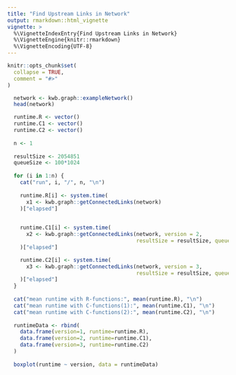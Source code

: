```yaml
---
title: "Find Upstream Links in Network"
output: rmarkdown::html_vignette
vignette: >
  %\VignetteIndexEntry{Find Upstream Links in Network}
  %\VignetteEngine{knitr::rmarkdown}
  %\VignetteEncoding{UTF-8}
---
```


```r
knitr::opts_chunk$set(
  collapse = TRUE,
  comment = "#>"
)
```

```r

  network <- kwb.graph::exampleNetwork()
  head(network)  

  runtime.R <- vector()
  runtime.C1 <- vector()  
  runtime.C2 <- vector()  
  
  n <- 1
  
  resultSize <- 2054851
  queueSize <- 100*1024
  
  for (i in 1:n) {
    cat("run", i, "/", n, "\n")
    
    runtime.R[i] <- system.time(
      x1 <- kwb.graph::getConnectedLinks(network)
    )["elapsed"]

    
    runtime.C1[i] <- system.time(
      x2 <- kwb.graph::getConnectedLinks(network, version = 2,
                                         resultSize = resultSize, queueSize = queueSize)
    )["elapsed"]

    runtime.C2[i] <- system.time(
      x3 <- kwb.graph::getConnectedLinks(network, version = 3,
                                         resultSize = resultSize, queueSize = queueSize)
    )["elapsed"]
  }
  
  cat("mean runtime with R-functions:", mean(runtime.R), "\n")
  cat("mean runtime with C-functions(1):", mean(runtime.C1), "\n")  
  cat("mean runtime with C-functions(2):", mean(runtime.C2), "\n")  
  
  runtimeData <- rbind(
    data.frame(version=1, runtime=runtime.R),
    data.frame(version=2, runtime=runtime.C1),
    data.frame(version=3, runtime=runtime.C2)
  )
  
  boxplot(runtime ~ version, data = runtimeData)
```
